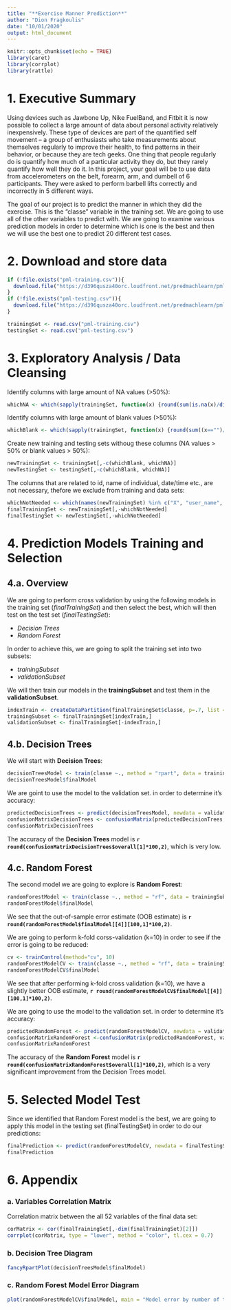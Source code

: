 ```yaml
---
title: "**Exercise Manner Prediction**"
author: "Dion Fragkoulis"
date: "10/01/2020"
output: html_document
---
```


```r
knitr::opts_chunk$set(echo = TRUE)
library(caret)
library(corrplot)
library(rattle)
```

# **1. Executive Summary**
Using devices such as Jawbone Up, Nike FuelBand, and Fitbit it is now possible to collect a large amount of data about personal activity relatively inexpensively. These type of devices are part of the quantified self movement – a group of enthusiasts who take measurements about themselves regularly to improve their health, to find patterns in their behavior, or because they are tech geeks. One thing that people regularly do is quantify how much of a particular activity they do, but they rarely quantify how well they do it. In this project, your goal will be to use data from accelerometers on the belt, forearm, arm, and dumbell of 6 participants. They were asked to perform barbell lifts correctly and incorrectly in 5 different ways.

The goal of our project is to predict the manner in which they did the exercise. This is the "classe" variable in the training set. We are going to use all of the other variables to predict with. We are going to examine various prediction models in order to determine which is one is the best and then we will use the best one to predict 20 different test cases.

# **2. Download and store data**

```r
if (!file.exists("pml-training.csv")){
  download.file("https://d396qusza40orc.loudfront.net/predmachlearn/pml-training.csv", "pml-training.csv")
}
if (!file.exists("pml-testing.csv")){
  download.file("https://d396qusza40orc.loudfront.net/predmachlearn/pml-testing.csv", "pml-testing.csv")
}

trainingSet <- read.csv("pml-training.csv")
testingSet <- read.csv("pml-testing.csv")
```

# **3. Exploratory Analysis / Data Cleansing**

Identify columns with large amount of NA values (>50%):
```r
whichNA <- which(sapply(trainingSet, function(x) {round(sum(is.na(x)/dim(trainingSet)[1]),2)}) > .5)
```

Identify columns with large amount of blank values (>50%):
```r
whichBlank <- which(sapply(trainingSet, function(x) {round(sum((x=="")/dim(trainingSet)[1]),2)}) > .5)
```

Create new training and testing sets withoug these columns (NA values > 50% or blank values > 50%):
```r
newTrainingSet <- trainingSet[,-c(whichBlank, whichNA)]
newTestingSet <- testingSet[,-c(whichBlank, whichNA)]
```

The columns that are related to id, name of individual, date/time etc., are not necessary, thefore we exclude from training and data sets:
```r
whichNotNeeded <- which(names(newTrainingSet) %in% c("X", "user_name", "raw_timestamp_part_1", "raw_timestamp_part_2", "cvtd_timestamp", "new_window", "num_window" ))
finalTrainingSet <- newTrainingSet[,-whichNotNeeded]
finalTestingSet <- newTestingSet[,-whichNotNeeded]
```


# **4. Prediction Models Training and Selection**

## **4.a. Overview**

We are going to perform cross validation by using the following models in the training set (*finalTrainingSet*) and then select the best, which will then test on the test set (*finalTestingSet*):

* *Decision Trees*
* *Random Forest*

In order to achieve this, we are going to split the training set into two subsets:

* *trainingSubset*
* *validationSubset*

We will then train our models in the **trainingSubset** and test them in the **validationSubset**.

```r
indexTrain <- createDataPartition(finalTrainingSet$classe, p=.7, list = F)
trainingSubset <- finalTrainingSet[indexTrain,]
validationSubset <- finalTrainingSet[-indexTrain,]
```


## **4.b. Decision Trees**

We will start with **Decision Trees**:

```r
decisionTreesModel <- train(classe ~., method = "rpart", data = trainingSubset)
decisionTreesModel$finalModel
```

We are goint to use the model to the validation set. in order to determine it's accuracy:

```r
predictedDecisionTrees <- predict(decisionTreesModel, newdata = validationSubset)
confusionMatrixDecisionTrees <- confusionMatrix(predictedDecisionTrees, validationSubset$classe)
confusionMatrixDecisionTrees
```

The accuracy of the **Decision Trees** model is **`r round(confusionMatrixDecisionTrees$overall[1]*100,2)`**, which is very low.


## **4.c. Random Forest**

The second model we are going to explore is **Random Forest**:
```r
randomForestModel <- train(classe ~., method = "rf", data = trainingSubset, ntree = 100)
randomForestModel$finalModel
```

We see that the out-of-sample error estimate (OOB estimate) is **`r round(randomForestModel$finalModel[[4]][100,1]*100,2)`**.

We are going to perform k-fold corss-validation (k=10) in order to see if the error is going to be reduced:

```r
cv <- trainControl(method="cv", 10)
randomForestModelCV <- train(classe ~., method = "rf", data = trainingSubset, ntree = 100, trControl = cv)
randomForestModelCV$finalModel
```

We see that after performing k-fold cross validation (k=10), we have a slightly better OOB estimate, **`r round(randomForestModelCV$finalModel[[4]][100,1]*100,2)`**.

We are going to use the model to the validation set. in order to determine it's accuracy:

```r
predictedRandomForest <- predict(randomForestModelCV, newdata = validationSubset)
confusionMatrixRandomForest <-confusionMatrix(predictedRandomForest, validationSubset$classe)
confusionMatrixRandomForest 
```

The accuracy of the **Random Forest** model is **`r round(confusionMatrixRandomForest$overall[1]*100,2)`**, which is a very significant improvement from the Decision Trees model.


# **5. Selected Model Test**
Since we identified that Random Forest model is the best, we are going to apply this model in the testing set (finalTestingSet) in order to do our predictions:

```r
finalPrediction <- predict(randomForestModelCV, newdata = finalTestingSet)
finalPrediction
```

# **6. Appendix**

### a. Variables Correlation Matrix
Correlation matrix between the all 52 variables of the final data set:
```r
corMatrix <- cor(finalTrainingSet[,-dim(finalTrainingSet)[2]])
corrplot(corMatrix, type = "lower", method = "color", tl.cex = 0.7)
```

### b. Decision Tree Diagram
```r
fancyRpartPlot(decisionTreesModel$finalModel)
```

### c. Random Forest Model Error Diagram
```r
plot(randomForestModelCV$finalModel, main = "Model error by number of trees")
```